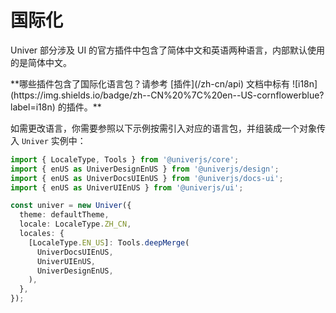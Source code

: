
# 国际化

Univer 部分涉及 UI 的官方插件中包含了简体中文和英语两种语言，内部默认使用的是简体中文。

<Callout type="info" emoji="ℹ️">
  **哪些插件包含了国际化语言包？请参考 [插件](/zh-cn/api) 文档中标有 ![i18n](https://img.shields.io/badge/zh--CN%20%7C%20en--US-cornflowerblue?label=i18n) 的插件。**
</Callout>

如需更改语言，你需要参照以下示例按需引入对应的语言包，并组装成一个对象传入 `Univer` 实例中：

```typescript
import { LocaleType, Tools } from '@univerjs/core';
import { enUS as UniverDesignEnUS } from '@univerjs/design';
import { enUS as UniverDocsUIEnUS } from '@univerjs/docs-ui';
import { enUS as UniverUIEnUS } from '@univerjs/ui';

const univer = new Univer({
  theme: defaultTheme,
  locale: LocaleType.ZH_CN,
  locales: {
    [LocaleType.EN_US]: Tools.deepMerge(
      UniverDocsUIEnUS,
      UniverUIEnUS,
      UniverDesignEnUS,
    ),
  },
});
```
